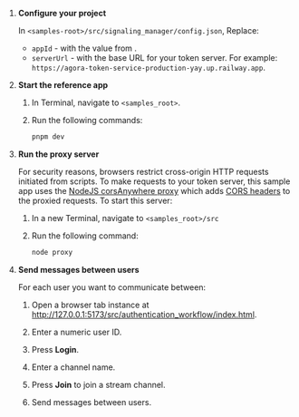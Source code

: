<PlatformWrapper platform="web">

1. **Configure your project**

    In `<samples-root>/src/signaling_manager/config.json`, Replace:
    - `appId` - with the value from <Link target="_blank" to="{{global.AGORA_CONSOLE_URL}}"><Vg k="CONSOLE" /></Link>.
    - `serverUrl` - with the base URL for your token server. For example: `https://agora-token-service-production-yay.up.railway.app`.

1. **Start the <Vg k="MESS" /> reference app**

    1. In Terminal, navigate to `<samples_root>`.

    1. Run the following commands:

        ``` bash
        pnpm dev
        ```

1. **Run the proxy server**

   For security reasons, browsers restrict cross-origin HTTP requests initiated from scripts. To make requests to your
  token server, this sample app uses the [NodeJS corsAnywhere proxy](/src/authentication_guide/proxy.js) which adds [CORS
  headers](https://developer.mozilla.org/en-US/docs/Web/HTTP/CORS) to the proxied requests. To start this server:

    1. In a new Terminal, navigate to `<samples_root>/src`

    1. Run the following command:

        ``` bash
        node proxy
        ```

1. **Send messages between users**

    For each user you want to communicate between:

    1. Open a browser tab instance at http://127.0.0.1:5173/src/authentication_workflow/index.html.

    1. Enter a numeric user ID.

    1. Press **Login**.

    1. Enter a channel name.

    1. Press **Join** to join a stream channel.

    1. Send messages between users.

</PlatformWrapper>
